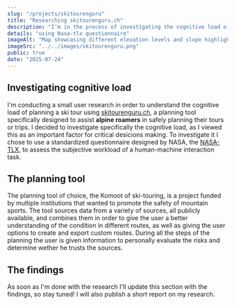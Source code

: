 ```yaml
---
slug: "/projects/skitourenguru"
title: "Researching skitourenguru.ch"
description: "I'm in the process of investigating the cognitive load of planning a skitour on skitourenguru.ch"
details: "using Nasa-tlx questionnaire"
imageAlt: "Map showcasing different elevation levels and slope highlightings"
imageSrc: "../../images/skitourenguru.png"
public: true
date: "2025-07-24"
---
```


## Investigating cognitive load

I'm conducting a small user research in order to understand the cognitive load of planning a ski tour using [skitourenguru.ch](https://www.skitourenguru.ch), a planning tool specifically designed to assist **alpine roamers** in safely planning their tours or trips. I decided to investigate specifically the cognitive load, as I viewed this as an important factor for critical desicions making.
To investigate it I chose to use a standardized questionnaire designed by NASA, the [NASA-TLX](https://humansystems.arc.nasa.gov/groups/TLX/), to assess the subjective workload of a human-machine interaction task.

## The planning tool

The planning tool of choice, the Komoot of ski-touring, is a project funded by multiple institutions that wanted to promote the safety of mountain sports. The tool sources data from a variety of sources, all publicly available, and combines them in order to give the user a better understanding of the condition in different routes, as well as giving the user options to create and export custom routes.
During all the steps of the planning the user is given information to personally evaluate the risks and determine wether he trusts the sources.

## The findings

As soon as I'm done with the research I'll update this section with the findings, so stay tuned! I will also publish a short report on my research.
